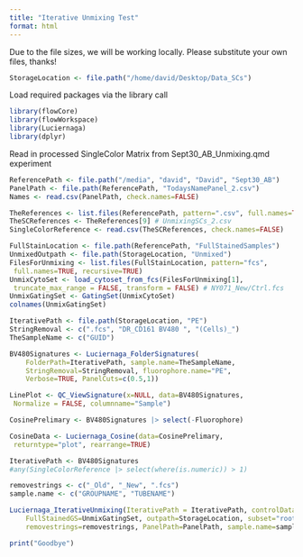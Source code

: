 ```yaml
---
title: "Iterative Unmixing Test"
format: html
---
```


Due to the file sizes, we will be working locally. Please substitute your own files, thanks!

```r
StorageLocation <- file.path("/home/david/Desktop/Data_SCs")
```

Load required packages via the library call 

```r
library(flowCore)
library(flowWorkspace)
library(Luciernaga)
library(dplyr)
```

Read in processed SingleColor Matrix from Sept30_AB_Unmixing.qmd experiment

```r
ReferencePath <- file.path("/media", "david", "David", "Sept30_AB")
PanelPath <- file.path(ReferencePath, "TodaysNamePanel_2.csv")
Names <- read.csv(PanelPath, check.names=FALSE)

TheReferences <- list.files(ReferencePath, pattern=".csv", full.names=TRUE)
TheSCReferences <- TheReferences[9] # UnmixingSCs_2.csv
SingleColorReference <- read.csv(TheSCReferences, check.names=FALSE)

FullStainLocation <- file.path(ReferencePath, "FullStainedSamples")
UnmixedOutpath <- file.path(StorageLocation, "Unmixed")
FilesForUnmixing <- list.files(FullStainLocation, pattern="fcs",
 full.names=TRUE, recursive=TRUE)
UnmixCytoSet <- load_cytoset_from_fcs(FilesForUnmixing[1],
 truncate_max_range = FALSE, transform = FALSE) # NY071_New/Ctrl.fcs
UnmixGatingSet <- GatingSet(UnmixCytoSet)
colnames(UnmixGatingSet)
```

```r
IterativePath <- file.path(StorageLocation, "PE")
StringRemoval <- c(".fcs", "DR_CD161 BV480 ", "(Cells)_")
TheSampleName <- c("GUID") 

BV480Signatures <- Luciernaga_FolderSignatures(
    FolderPath=IterativePath, sample.name=TheSampleName,
    StringRemoval=StringRemoval, fluorophore.name="PE",
    Verbose=TRUE, PanelCuts=c(0.5,1))

LinePlot <- QC_ViewSignature(x=NULL, data=BV480Signatures,
 Normalize = FALSE, columnname="Sample")

CosinePrelimary <- BV480Signatures |> select(-Fluorophore)

CosineData <- Luciernaga_Cosine(data=CosinePrelimary,
 returntype="plot", rearrange=TRUE)

IterativePath <- BV480Signatures
#any(SingleColorReference |> select(where(is.numeric)) > 1)
```


```r
removestrings <- c("_Old", "_New", ".fcs")
sample.name <- c("GROUPNAME", "TUBENAME") 

Luciernaga_IterativeUnmixing(IterativePath = IterativePath, controlData=SingleColorReference,
    FullStainedGS=UnmixGatingSet, outpath=StorageLocation, subset="root",
    removestrings=removestrings, PanelPath=PanelPath, sample.name=sample.name)
```

```r
print("Goodbye")
```

